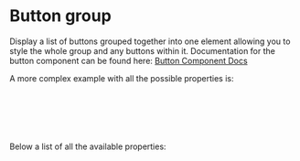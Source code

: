 
<Meta title="DCXLibrary/Form/ButtonGroup/Documentation" />

# Button group

Display a list of buttons grouped together into one element allowing you to style the whole group and any buttons within it.
Documentation for the button component can be found here: <a href="/?path=/docs/dcxlibrary-form-button-documentation--docs">Button Component Docs</a>

<Canvas of={ButtonGroupStories.Unstyled} />

A more complex example with all the possible properties is:

```js
  <ButtonGroup buttonVariant="primary" layout="horizontal" disabled>
    <Button label="Button 1" />
    <Button label="Button 2" />
    <Button label="Button 3" />
  </ButtonGroup>
```

Below a list of all the available properties:

<ArgTypes of={ButtonGroupStories} />
